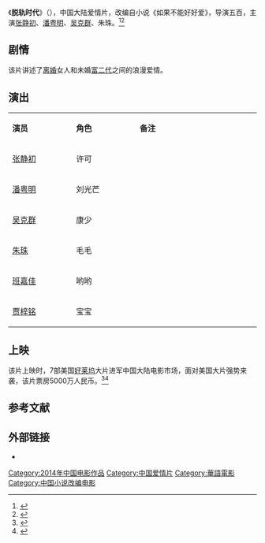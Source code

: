 {{电影信息框
| 片名     = 脱轨时代
| 电影原名 = ''{{lang|en|The Old Cinderella}}''
| 图像     = The Old Cinderella poster.jpg
| 图像说明 = 海报
| 导演     = 五百
| 监制     = [[陆川|陆川]]
| 制片     = 张静初、赵海城
| 编剧     = [[高雅楠|高雅楠]]、[[陆川|陆川]]
| 原著     = 《如果不能好好爱》
| 主演     = 张静初<br>潘粤明<br>吴克群<br>朱珠
| 配乐     = 
| 摄影     = 林志坚
| 剪辑     = 乔爱羽、田磊
| 制片商   = 广州桦森影视有限公司<br>中国电影股份有限公司<br>北京猿川影视文化有限公司<br>金色环球传媒股份有限公司  
| 发行商   = 
| 上映日期 = {{Film date|2014|3|7|中国大陆}}
| 片长     = 93分钟
| 产地     = {{CHNML}}
| 语言     = 普通话
| 预算     = 
| 票房     = 5000万人民币
| 前集     = 
| 续集     = 
}}
《'''脱轨时代'''》（{{lang-en|''The Old Cinderella''}}），中国大陆爱情片，改编自小说《如果不能好好爱》，导演五百，主演[[张静初|张静初]]、[[潘粤明|潘粤明]]、[[吴克群|吴克群]]、朱珠。<ref>{{cite web |url=http://ent.people.com.cn/n/2014/0122/c86955-24194292.html |title=《脱轨时代》张静初移植东北幽默 犀利台词大曝光 |accessdate=2014-04-07 |date=2014-01-22 |work=人民网 |archive-date=2014-04-08 |archive-url=https://web.archive.org/web/20140408223112/http://ent.people.com.cn/n/2014/0122/c86955-24194292.html |dead-url=no }}</ref><ref>{{cite news |title=张静初颠覆演绎《脱轨时代》 当制片人很拼命 |url=https://ent.qq.com/a/20140108/006596.htm |accessdate=2021-01-29 |work=腾讯 |date=2014-01-08 |archive-date=2021-02-03 |archive-url=https://web.archive.org/web/20210203081118/https://ent.qq.com/a/20140108/006596.htm |dead-url=no }}</ref>

==剧情==
该片讲述了[[离婚|离婚]]女人和未婚[[富二代|富二代]]之间的浪漫爱情。

== 演出 ==
{|class="wikitable" width="20%"
|- style="background:cornflowerblue; color:white" align=center
|style="width:5%"|'''演员'''||style="width:5%"|'''角色'''||style="width:10%"|'''备注'''
|-
| [[张静初|张静初]] || 许可 || 
|-
| [[潘粤明|潘粤明]] || 刘光芒 || 
|- 
| [[吴克群|吴克群]] || 康少 || 
|- 
| [[朱珠|朱珠]] || 毛毛 || 
|-
| [[班嘉佳|班嘉佳]] || 哟哟 || 
|-
| [[贾梓铭|贾梓铭]] || 宝宝 || 
|}

==上映==
该片上映时，7部美国[[好莱坞|好莱坞]]大片进军中国大陆电影市场，面对美国大片强势来袭，该片票房5000万人民币。<ref>{{cite web|url=http://ent.qq.com/a/20140322/006242.htm|title=7部进口片扎堆上映 《脱轨时代》坚挺排片回升|date=2014-03-22|accessdate=2014-04-07|work=腾讯网|archive-date=2019-12-04|archive-url=https://web.archive.org/web/20191204005640/https://ent.qq.com/a/20140322/006242.htm|dead-url=no}}</ref><ref>{{cite web|url=http://news.xinhuanet.com/ent/2014-03/19/c_126286781.htm|title=6部进口片“围剿” 《脱轨时代》票房破5000万|date=2014-03-19|accessdate=2014-04-07|work=新华网|deadurl=yes|archiveurl=https://web.archive.org/web/20140425175655/http://news.xinhuanet.com/ent/2014-03/19/c_126286781.htm|archivedate=2014-04-25}}</ref>

==参考文献==
{{reflist}}

== 外部链接==
* {{Mtime|190814}}

{{DEFAULTSORT:T脱轨时代}}
[[Category:2014年中国电影作品|Category:2014年中国电影作品]]
[[Category:中国爱情片|Category:中国爱情片]]
[[Category:華語電影|Category:華語電影]]
[[Category:中国小说改编电影|Category:中国小说改编电影]]